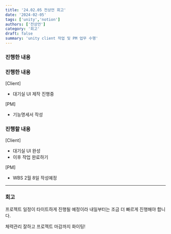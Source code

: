 ```yaml
---
title: '24.02.05 전상언 회고'
date: '2024-02-05'
tags: ['unity','notion']
authors: ['전상언']
category: '회고'
draft: false
summary: 'unity client 작업 및 PM 업무 수행'
---
```

### 진행한 내용

### 진행한 내용

[Client]

- 대기실 UI 제작 진행중

[PM]

- 기능명세서 작성

### 진행할 내용

[Client]

- 대기실 UI 완성
- 이후 작업 완료하기

[PM]

- WBS 2월 8일 작성예정

---

### 회고

프로젝트 일정이 타이트하게 진행될 예정이라 내일부터는 조금 더 빠르게 진행해야 합니다.

체력관리 잘하고 프로젝트 마감까지 화이팅!